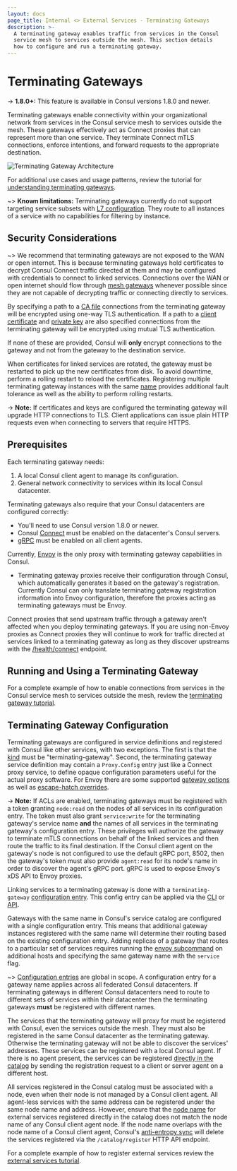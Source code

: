 ```yaml
---
layout: docs
page_title: Internal <> External Services - Terminating Gateways
description: >-
  A terminating gateway enables traffic from services in the Consul
  service mesh to services outside the mesh. This section details
  how to configure and run a terminating gateway.
---
```


# Terminating Gateways

-> **1.8.0+:** This feature is available in Consul versions 1.8.0 and newer.

Terminating gateways enable connectivity within your organizational network from services in the Consul service mesh to
services outside the mesh. These gateways effectively act as Connect proxies that can
represent more than one service. They terminate Connect mTLS connections, enforce intentions,
and forward requests to the appropriate destination.

![Terminating Gateway Architecture](/img/terminating-gateways.png)

For additional use cases and usage patterns, review the tutorial for
[understanding terminating gateways](https://learn.hashicorp.com/tutorials/consul/service-mesh-terminating-gateways).

~> **Known limitations:** Terminating gateways currently do not support targeting service subsets with
[L7 configuration](/docs/connect/l7-traffic). They route to all instances of a service with no capabilities
for filtering by instance.

## Security Considerations

~> We recommend that terminating gateways are not exposed to the WAN or open internet. This is because terminating gateways
hold certificates to decrypt Consul Connect traffic directed at them and may be configured with credentials to connect
to linked services. Connections over the WAN or open internet should flow through [mesh gateways](/docs/connect/gateways/mesh-gateway/service-to-service-traffic-datacenters)
whenever possible since they are not capable of decrypting traffic or connecting directly to services.

By specifying a path to a [CA file](/docs/connect/config-entries/terminating-gateway#cafile) connections
from the terminating gateway will be encrypted using one-way TLS authentication. If a path to a
[client certificate](/docs/connect/config-entries/terminating-gateway#certfile)
and [private key](/docs/connect/config-entries/terminating-gateway#keyfile) are also specified connections
from the terminating gateway will be encrypted using mutual TLS authentication.

If none of these are provided, Consul will **only** encrypt connections to the gateway and not
from the gateway to the destination service.

When certificates for linked services are rotated, the gateway must be restarted to pick up the new certificates from disk.
To avoid downtime, perform a rolling restart to reload the certificates. Registering multiple terminating gateway instances
with the same [name](/commands/connect/envoy#service) provides additional fault tolerance
as well as the ability to perform rolling restarts.

-> **Note:** If certificates and keys are configured the terminating gateway will upgrade HTTP connections to TLS.
Client applications can issue plain HTTP requests even when connecting to servers that require HTTPS.

## Prerequisites

Each terminating gateway needs:

1. A local Consul client agent to manage its configuration.
2. General network connectivity to services within its local Consul datacenter.

Terminating gateways also require that your Consul datacenters are configured correctly:

- You'll need to use Consul version 1.8.0 or newer.
- Consul [Connect](/docs/agent/config/config-files#connect) must be enabled on the datacenter's Consul servers.
- [gRPC](/docs/agent/config/config-files#grpc_port) must be enabled on all client agents.

Currently, [Envoy](https://www.envoyproxy.io/) is the only proxy with terminating gateway capabilities in Consul.

- Terminating gateway proxies receive their configuration through Consul, which
  automatically generates it based on the gateway's registration. Currently Consul
  can only translate terminating gateway registration information into Envoy
  configuration, therefore the proxies acting as terminating gateways must be Envoy.

Connect proxies that send upstream traffic through a gateway aren't
affected when you deploy terminating gateways. If you are using non-Envoy proxies as
Connect proxies they will continue to work for traffic directed at services linked to
a terminating gateway as long as they discover upstreams with the
[/health/connect](/api/health#list-nodes-for-connect-capable-service) endpoint.

## Running and Using a Terminating Gateway

For a complete example of how to enable connections from services in the Consul service mesh to
services outside the mesh, review the [terminating gateway tutorial](https://learn.hashicorp.com/tutorials/consul/teminating-gateways-connect-external-services).

## Terminating Gateway Configuration

Terminating gateways are configured in service definitions and registered with Consul like other services, with two exceptions.
The first is that the [kind](/api/agent/service#kind) must be "terminating-gateway". Second,
the terminating gateway service definition may contain a `Proxy.Config` entry just like a
Connect proxy service, to define opaque configuration parameters useful for the actual proxy software.
For Envoy there are some supported [gateway options](/docs/connect/proxies/envoy#gateway-options) as well as
[escape-hatch overrides](/docs/connect/proxies/envoy#escape-hatch-overrides).

-> **Note:** If ACLs are enabled, terminating gateways must be registered with a token granting `node:read` on the nodes
of all services in its configuration entry. The token must also grant `service:write` for the terminating gateway's service name **and**
the names of all services in the terminating gateway's configuration entry. These privileges will authorize the gateway
to terminate mTLS connections on behalf of the linked services and then route the traffic to its final destination.
If the Consul client agent on the gateway's node is not configured to use the default gRPC port, 8502, then the gateway's token
must also provide `agent:read` for its node's name in order to discover the agent's gRPC port. gRPC is used to expose Envoy's xDS API to Envoy proxies.

Linking services to a terminating gateway is done with a `terminating-gateway`
[configuration entry](/docs/connect/config-entries/terminating-gateway). This config entry can be applied via the
[CLI](/commands/config/write) or [API](/api/config#apply-configuration).

Gateways with the same name in Consul's service catalog are configured with a single configuration entry.
This means that additional gateway instances registered with the same name will determine their routing based on the existing configuration entry.
Adding replicas of a gateway that routes to a particular set of services requires running the
[envoy subcommand](/commands/connect/envoy#terminating-gateways) on additional hosts and specifying
the same gateway name with the `service` flag.

~> [Configuration entries](/docs/agent/config-entries) are global in scope. A configuration entry for a gateway name applies
across all federated Consul datacenters. If terminating gateways in different Consul datacenters need to route to different
sets of services within their datacenter then the terminating gateways **must** be registered with different names.

The services that the terminating gateway will proxy for must be registered with Consul, even the services outside the mesh. They must also be registered
in the same Consul datacenter as the terminating gateway. Otherwise the terminating gateway will not be able to
discover the services' addresses. These services can be registered with a local Consul agent.
If there is no agent present, the services can be registered [directly in the catalog](/api/catalog#register-entity)
by sending the registration request to a client or server agent on a different host.

All services registered in the Consul catalog must be associated with a node, even when their node is
not managed by a Consul client agent. All agent-less services with the same address can be registered under the same node name and address.
However, ensure that the [node name](/api/catalog#node) for external services registered directly in the catalog
does not match the node name of any Consul client agent node. If the node name overlaps with the node name of a Consul client agent,
Consul's [anti-entropy sync](/docs/architecture/anti-entropy) will delete the services registered via the `/catalog/register` HTTP API endpoint.

For a complete example of how to register external services review the
[external services tutorial](https://learn.hashicorp.com/tutorials/consul/service-registration-external-services).
